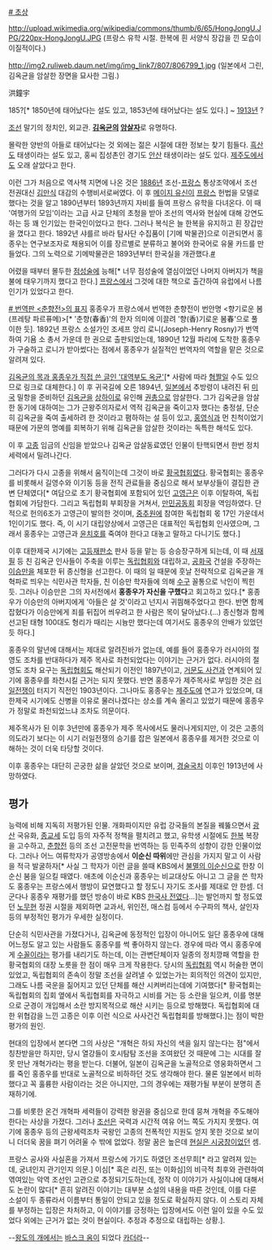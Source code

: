 [https://encrypted-tbn2.gstatic.com/images?q=tbn:ANd9GcSN5w5Yzde3PJbCdYBIuBuYaSMprQpvZrQ8YFXpSkr3w0f5_OLO # 초상]

http://upload.wikimedia.org/wikipedia/commons/thumb/6/65/HongJongU.JPG/220px-HongJongU.JPG
(프랑스 유학 시절. 한복에 흰 서양식 장갑을 낀 모습이 이질적이다.)

http://img2.ruliweb.daum.net/img/img_link7/807/806799_1.jpg
(일본에서 그린, 김옥균을 암살한 장면을 묘사한 그림.)

洪鐘宇

185?[* 1850년에 태어났다는 설도 있고, 1853년에 태어났다는 설도 있다.] ~ [[1913년]] ?

[[조선]] 말기의 정치인, 외교관. '''[[김옥균]]의 [[암살]]자'''로 유명하다.

몰락한 양반의 아들로 태어났다는 것 외에는 젊은 시절에 대한 정보는 찾기 힘들다. [[흑산도]] 태생이라는 설도 있고, 홍씨 집성촌인 경기도 [[안산]] 태생이라는 설도 있다. [[제주도]]에서도 오래 살았다고 한다. 

이런 그가 처음으로 역사책 지면에 나온 것은 [[1886년]] 조선-[[프랑스]] 통상조약에서 조선 전권대신 [[김만식]] 대감의 수행비서로써였다. 이 후 [[메이지 유신]]이 [[프랑스]] 헌법을 모델로 했다는 것을 알고 1890년부터 1893년까지 자비를 들여 프랑스 유학을 다녀온다. 이 때 '여행가의 모임'이라는 고급 사교 단체의 초청을 받아 조선의 역사와 현실에 대해 강연도 하는 등 꽤 인기있는 한국인이었다고 한다. 그러나 복식은 늘 한복을 유지하고 흰 장갑만을 꼈다고 한다. 1892년 샤를르 바라 탐사단 수집품이 [기메 박물관]으로 이관되면서 홍종우는 연구보조자로 채용되어 이를 장르별로 분류하고 불어와 한국어로 유물 카드를 만들었다. 그의 노력으로 기메박물관은 1893년부터 한국실을 개관했다.[http://news.chosun.com/site/data/html_dir/2011/06/29/2011062902403.html #]

어렸을 때부터 몰두한 [[점성술]]에 능해[* 너무 점성술에 열심이었던 나머지 아버지가 책을 불에 태우기까지 했다고 한다.] [[프랑스]]에서 그것에 대한 책으로 출간하여 유럽에서 나름 인기가 있었다고 한다.

[https://encrypted-tbn0.gstatic.com/images?q=tbn:ANd9GcSpyN-E04VKY4vziXwlQ8Tlp-5KcXTt9SvL-AiAXZv3lihLR-LP # 번역판 <춘향전>의 표지]
홍종우가 프랑스에서 번역한 춘향전이 번안명 <향기로운 봄(프레탕 파르퓨메)>[* '춘향(春香)'의 한자 의미에 이끌려 '향(香)기로운 봄{{{[}}}春{{{]}}}'으로 풀이한 듯]. 1892년 프랑스 소설가인 조세프 앙리 로니(Joseph-Henry Rosny)가 번역하여 기욤 소 총서 가운데 한 권으로 출판되었는데, 1890년 12월 파리에 도착한 홍종우가 구술하고 로니가 받아썼다는 점에서 홍종우가 실질적인 번역자의 역할을 맡은 것으로 알려져 있다. 

[http://img2.ruliweb.daum.net/img/img_link7/807/806799_2.jpg 김옥균의 목과 홍종우가 직접 쓴 글인 '대역부도 옥균'][* 사람에 따라 [[혐짤]]일 수도 있으므로 링크로 대체한다.]
이 후 귀국길에 오른 1894년, [[일본]]에서 추방령이 내려진 뒤 [[미국]] 밀항을 준비하던 [[김옥균]]을 [[상하이]]로 유인해 [[권총]]으로 암살한다. 그가 김옥균을 암살한 동기에 대하여는 그가 근왕주의자로서 역적 김옥균을 죽이고자 했다는 충정설, 단순히 김옥균을 죽여 출세하려 한 것이라고 폄하하는 설 등이 있고, [[홍영식]]과 먼 친척이었기 때문에 가문의 명예를 회복하기 위해 김옥균을 암살한 것이라는 독특한 해석도 있다. 

이 후 [[고종]] 임금의 신임을 받았으나 김옥균 암살동료였던 인물이 탄핵되면서 한번 정치세력에서 밀려나간다.  

그러다가 다시 고종을 위해서 움직이는데 그것이 바로 [[황국협회]]였다. 황국협회는 홍종우를 비롯해서 길영수와 이기동 등을 전직 관료들을 중심으로 해서 보부상들이 결집한 관변 단체였다[* 여담으로 초기 황국협회에 포함되어 있던 [[고영근]]은 이후 이탈하여, 독립협회에 가담한다. 그리고 독립협회 부회장을 거쳐서, [[만민공동회]] 회장을 역임하였다. 단적으로 헌의6조가 고영근이 발의한 것이며, [[중추원]]에 참여한 독립협회 몫 17인 가운데서 1인이기도 했다. 즉, 이 시기 대립양상에서 고영근은 대표적인 독립협회 인사였으며, 그래서 홍종우는 고영근과 [[윤치호]]를 죽여야 한다고 대놓고 말하고 다니기도 했다.]

이후 대한제국 시기에는 [[고등재판소]] 판사 등을 맡는 등 승승장구하게 되는데, 이 때 [[서재필]] 등 친 김옥균 인사들이 주축을 이루는 [[독립협회]]와 대립하고, [[공화국]] 건설을 주장하는 [[이승만]]을 체포한 뒤 종신형을 선고한다. 이 때의 일 때문에 훗날 전략적으로 김옥균을 개혁파로 띄우는 식민사관 학자들, 친 이승만 학자들에 의해 [[수구]] 꼴통으로 낙인이 찍힌 듯. 그러나 이승만은 그의 자서전에서 '''홍종우가 자신을 구했다'''고 회고하고 있다.[* 홍종우가 이승만의 아버지에게 '아들은 살 것'이라고 넌지시 귀띔해주었다고 한다. 반면 함께 잡혔다가 이승만에게 죄를 뒤집어 씌우려고 한 사람은 목이 달아났다.(...) 종신형과 함께 선고된 태형 100대도 형리가 때리는 시늉만 했다는데 여기서도 홍종우의 안배가 있었던 듯 하다.]

홍종우의 말년에 대해서는 제대로 알려진바가 없는데, 예를 들어 홍종우가 러시아의 절영도 조차를 반대하다가 제주 목사로 좌천되었다는 이야기는 근거가 없다. 러시아의 절영도 조차 요구는 [[독립협회]]도 해산되기 이전인 1897년이고, [[거문도 사건]]과 연계되어 있기에 홍종우를 좌천시킬 근거는 되지 못했다. 반면 홍종우가 제주목사로 부임한 것은 [[러일전쟁]]이 터지기 직전인 1903년이다. 그나마도 홍종우는 [[제주도]]에 연고가 있었으며, 대한제국 시기에도 신병을 이유로 물러나겠다는 상소를 계속 올리고 있었기 때문에 홍종우가 정말로 좌천되었느냐 조차도 의문이다. 

제주목사가 된 이후 3년만에 홍종우가 제주 목사에서도 물러나게되지만, 이 것은 고종의 의도라기 보다는 이 시기 러일전쟁의 승기를 잡은 일본에서 홍종우를 제거한 것으로 이해하는 것이 더욱 타당할 것이다. 

이후 홍종우는 대단히 곤궁한 삶을 살았던 것으로 보이며, [[경술국치]] 이후인 1913년에 사망하였다. 

== 평가 == 
능력에 비해 지독히 저평가된 인물. 개화파이지만 유럽 강국들의 본질을 꿰뚫으면서 [[광산]] 국유화, [[종교]]세 도입 등의 자주적 정책을 펼치려고 했고, 유학생 시절에도 [[한복]] 복장을 고수하고, [[춘향전]] 등의 조선 고전문학을 번역하는 등 민족주의 성향이 강한 인물이었다. 그러나 어느 여류학자가 공영방송에서 '''이순신 따위'''에만 관심을 가지지 말고 이 사람을 적극 발굴하자[* 사실 그 학자가 이런 글을 쓸때 KBS에서 [[불멸의 이순신]]으로 한창 이순신 붐을 일으킬 때였다. 애초에 이순신과 홍종우는 비교대상도 아니고 그 글을 쓴 학자도 홍종우는 프랑스에서 행방이 묘연했다고 할 정도니 자기도 조사를 제대로 안 한셈. 더군다나 홍종우 재평가를 했던 방송이 바로 KBS [[한국사 전]]였다...]는 발언까지 할 정도였던 [[노무현]] 정권 시절을 제외하면 교과서, 위인전, 매스컴 등에서 수구파의 책사, 살인자 등의 부정적인 평가가 우세한 실정이다.

단순히 식민사관을 가졌다거나, 김옥균에 동정적인 입장이 아니어도 일단 홍종우에 대해 어느정도 알고 있는 사람들도 홍종우를 썩 좋아하지 않는다. 경우에 따라 역시 홍종우에게 [[수꼴]]이라는 평가를 내리기도 하는데, 이는 관변단체이자 일종의 정치깡패 역할을 한 황국협회의 대장 노릇을 한 점이 매우 크게 작용한다. 당시의 [[독립협회]] 역시 허술한 면이 있었고, 독립협회의 존속이 정말 조선을 살려낼 수 있었는가는 회의적인 의견이 있지만, 그래도 나름 국운을 짊어지고 있던 단체를 해산 시켜버리는데에 기여했다[* 황국협회는 독립협회의 집회 옆에서 독립협회를 자극하고 시비를 거는 등 소란을 일으켜, 이를 명분으로 군경이 개입해서 소란 방지목적으로 해산 시키는 등으로 방해했다. 독립협회에 대한 위협감을 느낀 고종은 이후 이런 식으로 사사건건 독립협회를 방해했다.]는 점이 박한 평가의 원인.

현대의 입장에서 본다면 그의 사상은 "개혁은 하되 자신의 색을 잃지 않는다는 점"에서 칭찬받을만 하지만, 당시 열강들이 호시탐탐 조선을 조여왔던 것 때문에 그는 시대를 잘못 만난 개혁가라는 평을 받는다. 더불어, 일본이 김옥균을 노골적으로 영웅화하면서 그를 죽인 홍종우를 반대로 노골적으로 비하하던 것도 생각해야 한다. 물론 일본에서 비하했다고 꼭 훌륭한 사람이라는 것은 아니지만, 그의 경우에는 재평가될 부분이 분명히 존재하기에.

그를 비롯한 온건 개혁파 세력들이 강력한 왕권을 중심으로 한데 뭉쳐 개혁을 주도해야 한다는 사상을 가졌다. 그러나 [[조선]]은 국력과 시간적 여유 어느 쪽도 가지지 못했다. 여기에 홍종우 등의 근왕세력조차 국왕인 고종의 전폭적인 지원도 얻지 못한 것으로 보이니 더더욱 꿈을 펴기 어려울 수 밖에 없었다. 정말 꿈은 높은데 [[현실은 시궁창]]이었던 셈.

프랑스 공사와 사실혼을 가져서 프랑스에 가기도 하였던 조선무희[* 라고 알려져 있는데, 궁녀인지 관기인지 의문.] 이심[* 혹은 리진, 또는 이화심]의 비극적 최후와 관련하여 엮여있는 악역 조선인 고관으로 추정되기도하는데, 정작 이 이야기가 사실이냐에 대해서도 논란이 많다[* 흔히 알려진 이야기는 대부분 소설의 내용을 따른 것인데, 이를 다룬 소설이 두 종류라서 이름부터 통일이 안되고 있을 정도로 확실하지 않다. 이 스토리 자체를 부정하는 입장은 차처하고, 이 이야기를 긍정하는 입장에서도 이런 일이 있을 수도 있었다 외에는 근거가 없는 것이 현실이다. 추정과 추정으로 대립하는 상황.].

--[[왕도의 개]]에서는 [[바스크 옴]]이 되었다 [[카더라]]--

